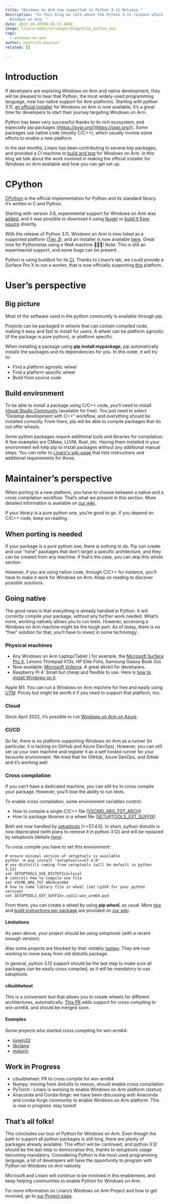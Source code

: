 ```yaml
---
title: "Windows on Arm now supported in Python 3.11 Release "
description: "In this blog we talk about the Python 3.11 release which supports
  Windows on Arm. "
date: 2022-10-20T09:26:27.000Z
image: linaro-website/images/blog/blog_python_woa
tags:
  - windows-on-arm
author: pierrick-bouvier
related: []

---
```


# Introduction

If developers are exploring Windows on Arm and native development, they will be pleased to hear that Python, the most widely-used programming language, now has native support for Arm platforms. Starting with python 3.11, [an official installer](https://www.google.com/url?q=https://www.python.org/ftp/python/3.11.0/python-3.11.0-arm64.exe\&sa=D\&source=docs\&ust=1666699288024817\&usg=AOvVaw00yiqc79eiBrZfTL2ocsj5) for Windows on Arm is now available. It’s a great time for developers to start their journey targeting Windows on Arm.

Python has been very successful thanks to its rich ecosystem, and especially pip packages ([https://pypi.org/](https://pypi.org/)). Some packages use native code (mostly C/C++), which usually involve some efforts to enable a new platform.

In the last months, Linaro has been contributing to several key packages, and provided a CI machine to [build and test](https://buildbot.python.org/all/#/builders/729) for Windows on Arm. In this blog we talk about the work involved in making the official installer for Windows on Arm available and how you can get set up.

# CPython

[CPython](https://www.google.com/url?q=https://github.com/python/cpython/\&sa=D\&source=docs\&ust=1666699350663733\&usg=AOvVaw3qdlM8XIn4LjZTn45HBmt3) is the official implementation for Python and its standard library. It’s written in C and Python.

Starting with version 3.8, experimental support for Windows on Arm was [added](https://bugs.python.org/issue36941), and it was possible to download it using [Nuget](https://linaro.atlassian.net/wiki/spaces/WOAR/pages/28657680903/Pre-release+Python+Installation#Download-from-NuGet) or [build it from source](https://linaro.atlassian.net/wiki/spaces/WOAR/pages/28657680903/Pre-release+Python+Installation#Compile-from-source) directly.

With the release of Python 3.11, Windows on Arm is now listed as a supported platform ([Tier 3](https://peps.python.org/pep-0011/#tier-3)), and an installer is now available [here](https://www.google.com/url?q=https://www.python.org/ftp/python/3.11.0/python-3.11.0-arm64.exe\&sa=D\&source=docs\&ust=1666699288024817\&usg=AOvVaw00yiqc79eiBrZfTL2ocsj5). Great time for Pythonistas using a WoA machine 🐍🥳🐍! Note: This is still an experimental support, and some bugs can be present.

Python is using buildbot for its [CI](https://buildbot.python.org/all/#/). Thanks to Linaro’s lab, we could provide a Surface Pro X to run a worker, that is now officially supporting [this](https://buildbot.python.org/all/#/builders/729) platform.

# User’s perspective

## Big picture

Most of the software used in the python community is available through pip.

Projects can be packaged in *wheels* that can contain compiled code, making it easy and fast to install for users. A wheel can be platform agnostic (if the package is pure python), or platform specific.

When installing a package using **pip install mypackage**, pip automatically installs the packages and its dependencies for you. In this order, it will try to:

* Find a platform agnostic wheel
* Find a platform specific wheel
* Build from source code

## Build environment

To be able to install a package using C/C++ code, you’ll need to install *[Visual Studio Community](https://visualstudio.microsoft.com/fr/vs/community/)* (available for free). You just need to select “Desktop development with C++” workflow, and everything should be installed correctly. From there, pip will be able to compile packages that do not offer wheels.

Some python packages require additional tools and libraries for compilation. A few examples are CMake, LLVM, Rust, etc. Having them installed in your environment will help pip to install packages without any additional manual steps. You can refer to [Linaro's wiki page](https://linaro.atlassian.net/wiki/spaces/WOAR/pages/28594241585/Package+building+tutorial) that lists instructions and additional requirements for those.

# Maintainer’s perspective

When porting to a new platform, you have to choose between a native and a cross compilation workflow. That’s what we present in this section. More detailed information is available on [our wiki](https://linaro.atlassian.net/wiki/spaces/WOAR/pages/28598239406/Python).

If your library is a pure python one, you’re good to go. If you depend on C/C++ code, keep on reading.

## When porting is needed

If your package is a pure python one, there is nothing to do. Pip can create and use “none” packages that don’t target a specific architecture, and they can be created from any machine. If that’s the case, you can skip this whole section.

However, if you are using native code, through C/C++ for instance, you’ll have to make it work for Windows on Arm. Keep on reading to discover possible solutions.

## Going native

The good news is that everything is already handled in Python. It will correctly compile your package, without any further work needed. What’s more, working natively allows you to run tests. However, accessing a Windows on Arm machine might be the tough part. As of today, there is no “free” solution for that, you’ll have to invest in some technology:

### Physical machines

* Any Windows on Arm Laptop/Tablet ( for example, the [Microsoft Surface Pro X](https://www.microsoft.com/en-us/d/surface-pro-x/8xtmb6c575md?activetab=pivot%3aoverviewtab), Lenovo Thinkpad X13s, HP Elite Folio, Samsung Galaxy Book Go)
* Now available: [Microsoft Volterra](https://blogs.windows.com/windowsdeveloper/2022/05/24/create-next-generation-experiences-at-scale-with-windows/). A great devkit for developers.
* Raspberry Pi 4: Small but cheap and flexible to use. Here is [how to install Windows on it](https://www.tomshardware.com/how-to/install-windows-11-raspberry-pi).

Apple M1: You can run a Windows on Arm machine for free and easily using [UTM](https://mac.getutm.app/). Pricey but might be worth it if you need to support that platform, too.

### Cloud

Since April 2022, it’s possible to run [Windows on Arm on Azure](https://azure.microsoft.com/en-us/blog/now-in-preview-azure-virtual-machines-with-ampere-altra-armbased-processors/).

### CI/CD

So far, there is no platform supporting Windows on Arm as a runner (in particular, it is lacking on GitHub and Azure DevOps). However, you can still set up your own machine and register it as a self hosted runner for your favourite environment. We tried that for GitHub, Azure DevOps, and Gitlab and it’s working well.

### Cross compilation

If you can’t have a dedicated machine, you can still try to cross compile your package. However, you’ll lose the ability to run tests.

To enable cross compilation, some environment variables control:

* How to compile a single C/C++ file ([VSCMD\_ARG\_TGT\_ARCH](https://setuptools.pypa.io/en/latest/history.html#v57-2-0))
* How to package libraries in a wheel file ([SETUPTOOLS\_EXT\_SUFFIX](https://setuptools.pypa.io/en/latest/history.html#v57-4-0))

Both are now handled by [setuptools](https://github.com/pypa/setuptools) (>=57.4.0). In short, python distutils is now deprecated (with plans to remove it  in python 3.12) and will be replaced by setuptools (details [here](https://linaro.atlassian.net/wiki/spaces/WOAR/pages/28593914166/setuptools-distutils)).

To cross compile you have to set this environment:

```
# ensure minimal version of setuptools is available
python -m pip install "setuptools>=57.4.0"
# use distutils coming from setuptools (will be default in python 3.12)
set SETUPTOOLS_USE_DISTUTILS=local
# controls how to compile one file
set VSCMD_ARG_TGT_ARCH=arm64
# how to name library file in wheel (set cp3XX for your python version)
set SETUPTOOLS_EXT_SUFFIX=.cp311-win_arm64.pyd
```

From there, you can create a wheel by using **pip wheel**, as usual. More [tips](https://linaro.atlassian.net/wiki/spaces/WOAR/pages/28700082189/Tips+and+tricks+for+porting+to+win-arm64) and [build instructions per package](https://linaro.atlassian.net/wiki/spaces/WOAR/pages/28594241585/Package+building+tutorial) are provided on [our wiki](https://linaro.atlassian.net/wiki/spaces/WOAR/overview).

#### Limitations

As seen above, your project should be using setuptools (with a recent enough version).

Alas some projects are blocked by that: notably [numpy](https://github.com/numpy/numpy). They are now working to move away from old distutils package.

In general, python 3.12 support should be the last step to make sure all packages can be easily cross compiled, as it will be mandatory to use setuptools.

#### cibuildwheel

This is a convenient tool that allows you to create wheels for different architectures, automatically. [This PR](https://github.com/pypa/cibuildwheel/pull/1144) adds support for cross compiling to win-arm64, and should be merged soon.

#### Examples

Some projects who started cross compiling for win-arm64:

* [pywin32](https://github.com/mhammond/pywin32/blob/90c31cba7a3948b484e426a5673b0dbc61254f22/.github/workflows/main.yml#L64)
* [libclang](https://github.com/sighingnow/libclang/blob/8f64e5bc1a2bc9ddebf0cd262d096f5c262757dc/.github/workflows/libclang-windows-aarch64.yml)
* [maturin](https://github.com/PyO3/maturin/blob/main/.github/workflows/release.yml)

## Work in Progress

* cibuildwheel: PR to cross compile for win-arm64
* Numpy: moving from distutils to meson, should enable cross compilation
* PyTorch : Linaro is working to enable Windows on Arm platform (status)
* Anaconda and Conda-forge: we have been discussing with Anaconda and conda-forge community to enable Windows on Arm platform. This is now in progress: stay tuned!

## That’s all folks!

This concludes our tour of Python for Windows on Arm. Even though the path to support all python packages is still long, there are plenty of packages already available. This effort will be continued, and python 3.12 should be the last step to democratise this, thanks to setuptools usage becoming mandatory. Considering Python is the most used programming language, a lot of developers will have the opportunity to program with Python on Windows on Arm natively.

Microsoft and Linaro will continue to be involved in this enablement, and keep helping communities to enable Python for Windows on Arm.

For more information on Linaro’s Windows on Arm Project and how to get involved, go to [our Project page](https://www.linaro.org/windows-on-arm/).
